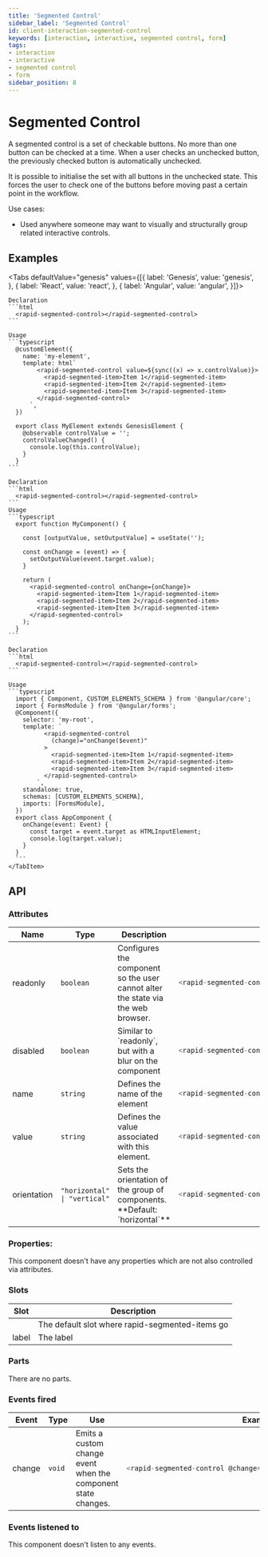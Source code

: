 ```yaml
---
title: 'Segmented Control'
sidebar_label: 'Segmented Control'
id: client-interaction-segmented-control
keywords: [interaction, interactive, segmented control, form]
tags:
- interaction
- interactive
- segmented control
- form
sidebar_position: 8
---
```



# Segmented Control

A segmented control is a set of checkable buttons. No more than one button can be checked at a time. When a user checks an unchecked button, the previously checked button is automatically unchecked.

It is possible to initialise the set with all buttons in the unchecked state. This forces the user to check one of the buttons before moving past a certain point in the workflow.

Use cases:
* Used anywhere someone may want to visually and structurally group related interactive controls.

## Examples

<SegmentedControlDemo />

<Tabs defaultValue="genesis" values={[{ label: 'Genesis', value: 'genesis', }, { label: 'React', value: 'react', }, { label: 'Angular', value: 'angular', }]}>

  <TabItem value="genesis">

    Declaration
    ```html
      <rapid-segmented-control></rapid-segmented-control>
    ```

    Usage
    ```typescript
      @customElement({
        name: 'my-element',
        template: html`
            <rapid-segmented-control value=${sync((x) => x.controlValue)}>
              <rapid-segmented-item>Item 1</rapid-segmented-item>
              <rapid-segmented-item>Item 2</rapid-segmented-item>
              <rapid-segmented-item>Item 3</rapid-segmented-item>
            </rapid-segmented-control>
          `,
      })

      export class MyElement extends GenesisElement {
        @observable controlValue = '';
        controlValueChanged() {
          console.log(this.controlValue);
        }
      }
    ```

  </TabItem>
  <TabItem value="react">

    Declaration
    ```html
      <rapid-segmented-control></rapid-segmented-control>
    ```
    Usage
    ```typescript
      export function MyComponent() {

        const [outputValue, setOutputValue] = useState('');

        const onChange = (event) => {
          setOutputValue(event.target.value);
        }

        return (
          <rapid-segmented-control onChange={onChange}>
            <rapid-segmented-item>Item 1</rapid-segmented-item>
            <rapid-segmented-item>Item 2</rapid-segmented-item>
            <rapid-segmented-item>Item 3</rapid-segmented-item>
          </rapid-segmented-control>
        );
      }
    ```
  </TabItem>
  <TabItem value="angular">

    Declaration
    ```html
      <rapid-segmented-control></rapid-segmented-control>
    ```

    Usage
    ```typescript
      import { Component, CUSTOM_ELEMENTS_SCHEMA } from '@angular/core';
      import { FormsModule } from '@angular/forms';
      @Component({
        selector: 'my-root',
        template: `
              <rapid-segmented-control
                (change)="onChange($event)"
              >
                <rapid-segmented-item>Item 1</rapid-segmented-item>
                <rapid-segmented-item>Item 2</rapid-segmented-item>
                <rapid-segmented-item>Item 3</rapid-segmented-item>
              </rapid-segmented-control>
            `,
        standalone: true,
        schemas: [CUSTOM_ELEMENTS_SCHEMA],
        imports: [FormsModule],
      })
      export class AppComponent {
        onChange(event: Event) {
          const target = event.target as HTMLInputElement;
          console.log(target.value);
        }
      }
      ```
    </TabItem>
  </Tabs>

## API

### Attributes
<table>
  <thead><tr><th>Name</th><th>Type</th><th>Description</th><th>Example</th></tr></thead>
  <tbody>
    <tr>
      <td>readonly</td>
      <td><code>boolean</code></td>
      <td>Configures the component so the user cannot alter the state via the web browser.</td>
<td>

```typescript
<rapid-segmented-control readonly>
```

</td>
    </tr>
    <tr>
      <td>disabled</td>
      <td><code>boolean</code></td>
      <td>Similar to `readonly`, but with a blur on the component</td>
<td>

```typescript
<rapid-segmented-control disabled>
```

</td>
    </tr>
    <tr>
      <td>name</td>
      <td><code>string</code></td>
      <td>Defines the name of the element</td>
<td>

```typescript
<rapid-segmented-control name="componentName">
```

</td>
    </tr>
    <tr>
      <td>value</td>
      <td><code>string</code></td>
      <td>Defines the value associated with this element.</td>
<td>

```typescript
<rapid-segmented-control value=${sync((x) => x.controlValue)}>
```

</td>
    </tr>
    <tr>
      <td>orientation</td>
      <td><code>"horizontal" | "vertical"</code></td>
      <td>Sets the orientation of the group of components. **Default: `horizontal`**</td>
<td>

```typescript
<rapid-segmented-control orientation="vertical">
```

</td>
    </tr>
  </tbody>
</table>

### Properties:

This component doesn't have any properties which are not also controlled via attributes.

### Slots

| Slot | Description |
|---|---|
|  | The default slot where rapid-segmented-items go |
| label | The label |

### Parts
There are no parts.

### Events fired

<table>
  <thead><tr><th>Event</th><th>Type</th><th>Use</th><th>Example</th></tr></thead>
  <tbody>
  <tr>
    <td>change</td>
    <td><code>void</code></td>
    <td>Emits a custom change event when the component state changes.</td>
<td>

```typescript
<rapid-segmented-control @change="${(x) => x.myChangeHandler()}">
```

</td>
  </tr>
  </tbody>
</table>


### Events listened to
This component doesn't listen to any events.
